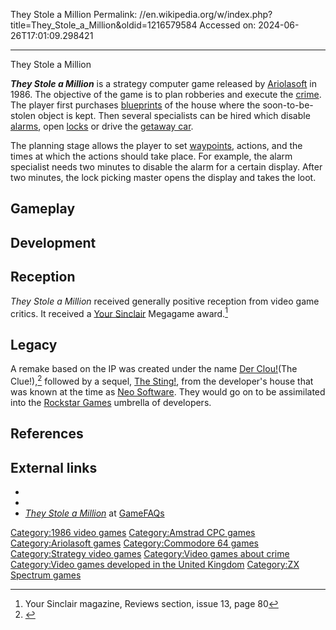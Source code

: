 They Stole a Million
Permalink: //en.wikipedia.org/w/index.php?title=They_Stole_a_Million&oldid=1216579584
Accessed on: 2024-06-26T17:01:09.298421



------
They Stole a Million
{{expand German|topic=|otherarticle=They Stole a Million|date=December 2017}}
{{Infobox video game
|title = They Stole a Million
|image =
|caption = ''They Stole a Million'' screen shot
|developer = Tigress Marketing
|publisher = [[39 Steps (game publisher)|39 Steps]]
|composer = [[Ben Daglish]]
|designer = 
|engine = 
|released = {{vgrelease|NA|1986|EU|1986}}
|genre = [[Strategy]]
|modes = [[Single-player video game|Single-player]]
|platforms = [[Amstrad CPC]]<br>[[Commodore 64]]<br>[[ZX Spectrum]]
}}

'''''They Stole a Million''''' is a strategy computer game released by [[Ariolasoft]] in 1986. The objective of the game is to plan robberies and execute the [[crime]].
The player first purchases [[blueprint]]s of the house where the soon-to-be-stolen object is kept. Then several specialists can be hired which disable [[burglar alarm|alarm]]s, open [[Lock (security device)|lock]]s or drive the [[getaway car]].

The planning stage allows the player to set [[waypoint]]s, actions, and the times at which the actions should take place. For example, the alarm specialist needs two minutes to disable the alarm for a certain display. After two minutes, the lock picking master opens the display and takes the loot.

==Gameplay==

{{Empty section|date=November 2022}}

==Development==

{{Empty section|date=November 2022}}

==Reception==
{{Video game reviews
|AAction = 88%<ref>{{cite magazine|magazine=[[Amstrad Action]]|title=Action Test|date=January 1987|issue=16|pages=86–87|url=https://archive.org/details/amstrad-action-016/page/n85/mode/2up}}</ref>
|SUser = {{rating|4|5}}<ref>{{cite magazine|magazine=[[Sinclair User]]|title=Arcade Review|last=Gillbert|first=John|date=January 1987|issue=58|page=59|url=https://archive.org/details/sinclair-user-magazine-058/page/n57/mode/2up}}</ref>
|Z64 = 90%<ref>{{cite magazine|magazine=[[Zzap!64]]|title=Zzap! Test|date=February 1987|pages=116–117|url=https://archive.org/details/Zzap64_Magazine_Issue_22/page/116/mode/2up}}</ref>
}}
''They Stole a Million'' received generally positive reception from video game critics. It received a [[Your Sinclair]] Megagame award.<ref>Your Sinclair magazine, Reviews section, issue 13, page 80</ref>

==Legacy==
A remake based on the IP was created under the name [[Der Clou!]](The Clue!),<ref>{{Cite web | url=https://sourceforge.net/projects/cosp/ |title = Clou! Open Source Project| date=26 November 2019 }}</ref> followed by a sequel, [[The Sting!]], from the developer's house that was known at the time as [[Neo Software]].{{citation needed|date=March 2014}} They would go on to be assimilated into the [[Rockstar Games]] umbrella of developers. {{citation needed|date=March 2014}}

==References==
{{Reflist}}

==External links==
*{{moby game|id=/they-tole-a-million}}
*{{WoS game|id=0005230}}
*[http://www.gamefaqs.com/computer/c64/data/572019.html ''They Stole a Million''] at [[GameFAQs]]

[[Category:1986 video games]]
[[Category:Amstrad CPC games]]
[[Category:Ariolasoft games]]
[[Category:Commodore 64 games]]
[[Category:Strategy video games]]
[[Category:Video games about crime]]
[[Category:Video games developed in the United Kingdom]]
[[Category:ZX Spectrum games]]


{{strategy-videogame-stub}}